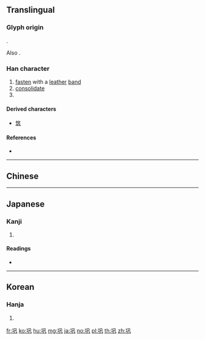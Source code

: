 {{character info/new}}
{{also|鞏}}
==Translingual==
{{ja-forms|[[鞏]]|巩|[[鞏]]}}

===Glyph origin===
{{Han etym}}
{{Han compound|工|凡}}.

Also {{Han simp|鞏|f=革|t=&nbsp;}}.

===Han character===
{{Han char|rn=48|rad=工|as=03|sn=6|four=|canj=MHNI|ids=⿰工凡}}

# [[fasten]] with a [[leather]] [[band]]
# [[consolidate]]
# {{surname|lang=zh}}

====Derived characters====
* [[筑]]

====References====
* {{Han ref|kx=0325.160|dkj=08726|dj=0629.030|hdz=10412.060|uh=5DE9|ud=24041}}

----

==Chinese==
{{zh-see|鞏}}

----

==Japanese==

===Kanji===
{{ja-kanji|grade=|rs=工03}}

# {{defn|lang=ja|sort=工03}}

====Readings====
* {{ja-readings|on=[[きょう]] (kyō)|kun=}}

----

==Korean==

===Hanja===
{{ko-hanja|hangeul=공|rv=gong|mr=kong}}

# {{defn|lang=ko|sort=工03}}

[[fr:巩]]
[[ko:巩]]
[[hu:巩]]
[[mg:巩]]
[[ja:巩]]
[[no:巩]]
[[pl:巩]]
[[th:巩]]
[[zh:巩]]